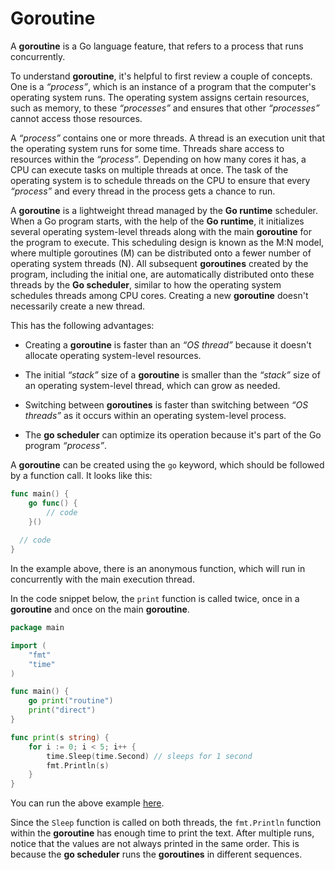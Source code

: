 # Goroutine

A **goroutine** is a Go language feature, that refers to a process that runs concurrently.

To understand **goroutine**, it's helpful to first review a couple of concepts. One is a *“process”*, which is an instance of a program that the computer's operating system runs. The operating system assigns certain resources, such as memory, to these *“processes”* and ensures that other *“processes”* cannot access those resources.

A *“process”* contains one or more threads. A thread is an execution unit that the operating system runs for some time. Threads share access to resources within the *“process”*. Depending on how many cores it has, a CPU can execute tasks on multiple threads at once. The task of the operating system is to schedule threads on the CPU to ensure that every *“process”* and every thread in the process gets a chance to run.

A **goroutine** is a lightweight thread managed by the **Go runtime** scheduler. When a Go program starts, with the help of the **Go runtime**, it initializes several operating system-level threads along with the main **goroutine** for the program to execute. This scheduling design is known as the M:N model, where multiple goroutines (M) can be distributed onto a fewer number of operating system threads (N). All subsequent **goroutines** created by the program, including the initial one, are automatically distributed onto these threads by the **Go scheduler**, similar to how the operating system schedules threads among CPU cores. Creating a new **goroutine** doesn't necessarily create a new thread.

This has the following advantages:

-	Creating a **goroutine** is faster than an *“OS thread”* because it doesn't allocate operating system-level resources.

-	The initial *“stack”* size of a **goroutine** is smaller than the *“stack”* size of an operating system-level thread, which can grow as needed.

-	Switching between **goroutines** is faster than switching between *“OS threads”* as it occurs within an operating system-level process.

-	The **go scheduler** can optimize its operation because it's part of the Go program *“process”*.

A **goroutine** can be created using the `go` keyword, which should be followed by a function call. It looks like this:

```go copy
func main() {
	go func() {
		// code
	}()
  
  // code
}
```
In the example above, there is an anonymous function, which will run in concurrently with the main execution thread.

In the code snippet below, the `print` function is called twice, once in a **goroutine** and once on the main **goroutine**.

```go copy
package main

import (
	"fmt"
	"time"
)

func main() {
	go print("routine")
	print("direct")
}

func print(s string) {
	for i := 0; i < 5; i++ {
		time.Sleep(time.Second) // sleeps for 1 second
		fmt.Println(s)
	}
}
```
You can run the above example [here](https://goplay.followthepattern.net/snippet/OXfiPin1iwa?v=goprev).

Since the `Sleep` function is called on both threads, the `fmt.Println` function within the **goroutine** has enough time to print the text. After multiple runs, notice that the values are not always printed in the same order. This is because the **go scheduler** runs the **goroutines** in different sequences.